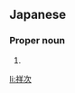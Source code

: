 ==Japanese==
{{ja-kanjitab|しょう|じ}}

===Proper noun===
{{ja-pos|しょうじ|proper}}

# {{given name|male|lang=ja|sort=しょうじ}}

[[li:祥次]]